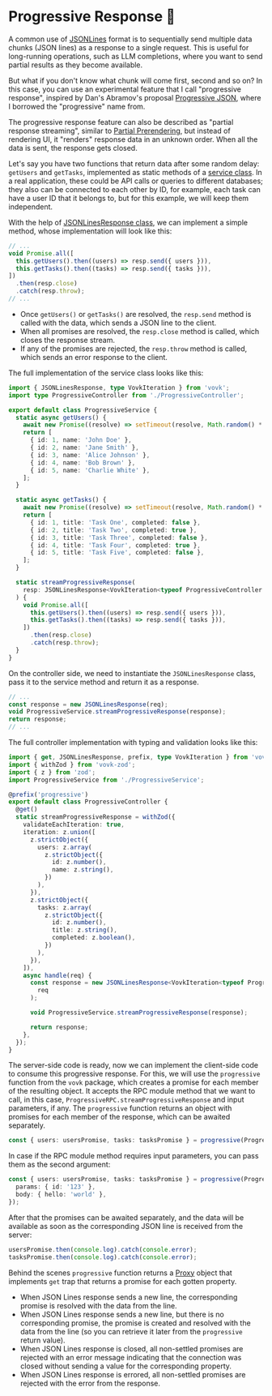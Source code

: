 
# Progressive Response 🧪

<div className="example">
  <ProgressiveExample />
</div>

A common use of [JSONLines](./jsonlines) format is to sequentially send multiple data chunks (JSON lines) as a response to a single request. This is useful for long-running operations, such as LLM completions, where you want to send partial results as they become available.

But what if you don't know what chunk will come first, second and so on? In this case, you can use an experimental feature that I call "progressive response", inspired by Dan's Abramov's proposal [Progressive JSON](https://overreacted.io/progressive-json/), where I borrowed the "progressive" name from.

The progressive response feature can also be described as "partial response streaming", similar to [Partial Prerendering](https://nextjs.org/docs/app/getting-started/partial-prerendering), but instead of rendering UI, it "renders" response data in an unknown order. When all the data is sent, the response gets closed.

Let's say you have two functions that return data after some random delay: `getUsers` and `getTasks`, implemented as static methods of a [service class](./service). In a real application, these could be API calls or queries to different databases; they also can be connected to each other by ID, for example, each task can have a user ID that it belongs to, but for this example, we will keep them independent.

With the help of [JSONLinesResponse class](./jsonlines#jsonlinesresponse), we can implement a simple method, whose implementation will look like this:

```ts
// ...
void Promise.all([
  this.getUsers().then((users) => resp.send({ users })),
  this.getTasks().then((tasks) => resp.send({ tasks })),
])
  .then(resp.close)
  .catch(resp.throw);
// ...
```

- Once `getUsers()` or `getTasks()` are resolved, the `resp.send` method is called with the data, which sends a JSON line to the client.
- When all promises are resolved, the `resp.close` method is called, which closes the response stream.
- If any of the promises are rejected, the `resp.throw` method is called, which sends an error response to the client.

The full implementation of the service class looks like this:

```ts
import { JSONLinesResponse, type VovkIteration } from 'vovk';
import type ProgressiveController from './ProgressiveController';

export default class ProgressiveService {
  static async getUsers() {
    await new Promise((resolve) => setTimeout(resolve, Math.random() * 10_000));
    return [
      { id: 1, name: 'John Doe' },
      { id: 2, name: 'Jane Smith' },
      { id: 3, name: 'Alice Johnson' },
      { id: 4, name: 'Bob Brown' },
      { id: 5, name: 'Charlie White' },
    ];
  }

  static async getTasks() {
    await new Promise((resolve) => setTimeout(resolve, Math.random() * 10_000));
    return [
      { id: 1, title: 'Task One', completed: false },
      { id: 2, title: 'Task Two', completed: true },
      { id: 3, title: 'Task Three', completed: false },
      { id: 4, title: 'Task Four', completed: true },
      { id: 5, title: 'Task Five', completed: false },
    ];
  }

  static streamProgressiveResponse(
    resp: JSONLinesResponse<VovkIteration<typeof ProgressiveController.streamProgressiveResponse>>
  ) {
    void Promise.all([
      this.getUsers().then((users) => resp.send({ users })),
      this.getTasks().then((tasks) => resp.send({ tasks })),
    ])
      .then(resp.close)
      .catch(resp.throw);
  }
}
```

On the controller side, we need to instantiate the `JSONLinesResponse` class, pass it to the service method and return it as a response.

```ts
// ...
const response = new JSONLinesResponse(req);
void ProgressiveService.streamProgressiveResponse(response);
return response;
// ...
```

The full controller implementation with typing and validation looks like this:

```ts
import { get, JSONLinesResponse, prefix, type VovkIteration } from 'vovk';
import { withZod } from 'vovk-zod';
import { z } from 'zod';
import ProgressiveService from './ProgressiveService';

@prefix('progressive')
export default class ProgressiveController {
  @get()
  static streamProgressiveResponse = withZod({
    validateEachIteration: true,
    iteration: z.union([
      z.strictObject({
        users: z.array(
          z.strictObject({
            id: z.number(),
            name: z.string(),
          })
        ),
      }),
      z.strictObject({
        tasks: z.array(
          z.strictObject({
            id: z.number(),
            title: z.string(),
            completed: z.boolean(),
          })
        ),
      }),
    ]),
    async handle(req) {
      const response = new JSONLinesResponse<VovkIteration<typeof ProgressiveController.streamProgressiveResponse>>(
        req
      );

      void ProgressiveService.streamProgressiveResponse(response);

      return response;
    },
  });
}
```

The server-side code is ready, now we can implement the client-side code to consume this progressive response. For this, we will use the `progressive` function from the `vovk` package, which creates a promise for each member of the resulting object. It accepts the RPC module method that we want to call, in this case, `ProgressiveRPC.streamProgressiveResponse` and input parameters, if any. The `progressive` function returns an object with promises for each member of the response, which can be awaited separately.

```ts
const { users: usersPromise, tasks: tasksPromise } = progressive(ProgressiveRPC.streamProgressiveResponse);
```

In case if the RPC module method requires input parameters, you can pass them as the second argument:

```ts
const { users: usersPromise, tasks: tasksPromise } = progressive(ProgressiveRPC.streamProgressiveResponse, {
  params: { id: '123' },
  body: { hello: 'world' },
});
```

After that the promises can be awaited separately, and the data will be available as soon as the corresponding JSON line is received from the server:

```ts
usersPromise.then(console.log).catch(console.error);
tasksPromise.then(console.log).catch(console.error);
```

Behind the scenes `progressive` function returns a [Proxy](https://developer.mozilla.org/en-US/docs/Web/JavaScript/Reference/Global_Objects/Proxy) object that implements `get` trap that returns a promise for each gotten property.

- When JSON Lines response sends a new line, the corresponding promise is resolved with the data from the line.
- When JSON Lines response sends a new line, but there is no corresponding promise, the promise is created and resolved with the data from the line (so you can retrieve it later from the `progressive` return value).
- When JSON Lines response is closed, all non-settled promises are rejected with an error message indicating that the connection was closed without sending a value for the corresponding property.
- When JSON Lines response is errored, all non-settled promises are rejected with the error from the response.
